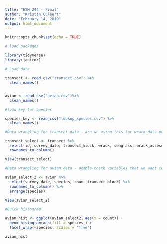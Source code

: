 ```yaml
---
title: "ESM 244 - Final"
author: "Kristan Culbert"
date: "February 14, 2019"
output: html_document
---
```


```r
knitr::opts_chunk$set(echo = TRUE)
```

```r
# load packages

library(tidyverse)
library(janitor)

```

```r
# Load data

transect <- read_csv("transect.csv") %>% 
  clean_names()


avian <- read_csv("avian.csv")%>% 
  clean_names()

#load key for species

species_key <- read_csv("lookup_species.csv") %>% 
  clean_names()

```

```r
#Data wrangling for transect data - are we using this for wrack data only?

transect_select <- transect %>% 
  select(id, survey_date, transect_block, wrack, seagrass, wrack_assessed) %>% 
  rownames_to_column()

View(transect_select)

```

```r
#Data wrangling for avian data - double-check variables that we want to keep

avian_select_2 <- avian %>%
  select(survey_date, species, count,transect_block) %>% 
  rownames_to_column() %>% 
  arrange(species) 

View(avian_select_2)

#Quick histogram

avian_hist <- ggplot(avian_select2, aes(x = count)) +
  geom_histogram(aes(fill = species)) +
  facet_wrap(~species, scales = "free")

avian_hist


```

